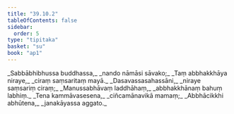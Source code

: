 ```yaml
---
title: "39.10.2"
tableOfContents: false
sidebar:
  order: 5
type: "tipitaka"
basket: "su"
book: "ap1"
---
```



<DynamicBreadcrumb />

<Division number="70" book="ap1">

<Paragraph number="4264" type="verses" book="ap1">
_Sabbābhibhussa buddhassa,_  
_nando nāmāsi sāvako;_  
_Taṃ abbhakkhāya niraye,_  
_ciraṃ saṃsaritaṃ mayā._  

</Paragraph>

</Division>
<Division number="71" book="ap1">

<Paragraph number="4265" type="verses" book="ap1">
_Dasavassasahassāni,_  
_niraye saṃsariṃ ciraṃ;_  
_Manussabhāvaṃ laddhāhaṃ,_  
_abbhakkhānaṃ bahuṃ labhiṃ._  

</Paragraph>

</Division>
<Division number="72" book="ap1">

<Paragraph number="4266" type="verses" book="ap1">
_Tena kammāvasesena,_  
_ciñcamānavikā mamaṃ;_  
_Abbhācikkhi abhūtena,_  
_janakāyassa aggato._
</Paragraph>
</Division>